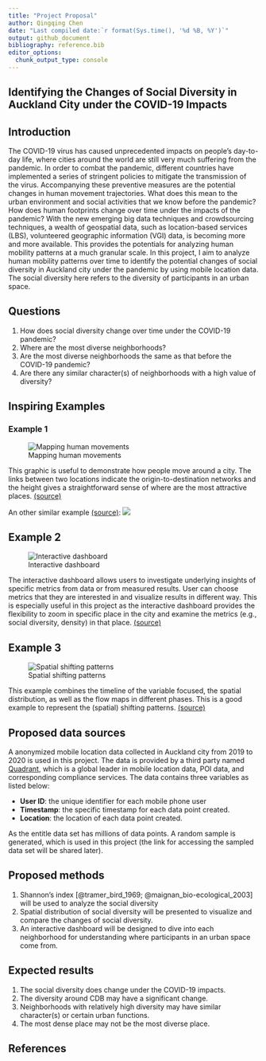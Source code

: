 ```yaml
---
title: "Project Proposal"
author: Qingqing Chen
date: "Last compiled date:`r format(Sys.time(), '%d %B, %Y')`"
output: github_document
bibliography: reference.bib  
editor_options: 
  chunk_output_type: console
---
```


## Identifying the Changes of Social Diversity in Auckland City under the COVID-19 Impacts


## Introduction

The COVID-19 virus has caused unprecedented impacts on people's day-to-day life, where cities around the world are still very much suffering from the pandemic. In order to combat the pandemic, different countries have implemented a series of stringent policies to mitigate the transmission of the virus. Accompanying these preventive measures are the potential changes in human movement trajectories. What does this mean to the urban environment and social activities that we know before the pandemic? How does human footprints change over time under the impacts of the pandemic? With the new emerging big data techniques and crowdsourcing techniques, a wealth of geospatial data, such as location-based services (LBS), volunteered geographic information (VGI) data, is becoming more and more available. This provides the potentials for analyzing human mobility patterns at a much granular scale. In this project, I aim to analyze human mobility patterns over time to identify the potential changes of social diversity in Auckland city under the pandemic by using mobile location data. The social diversity here refers to the diversity of participants in an urban space.


## Questions

1. How does social diversity change over time under the COVID-19 pandemic? 
2. Where are the most diverse neighborhoods? 
3. Are the most diverse neighborhoods the same as that before the COVID-19 pandemic?   
4. Are there any similar character(s) of neighborhoods with a high value of diversity? 


## Inspiring Examples

### Example 1
![Mapping human movements](pic/example1.png)

This graphic is useful to demonstrate how people move around a city. The links between two locations indicate the origin-to-destination networks and the height gives a straightforward sense of where are the most attractive places. [(source)](https://cosmosmagazine.com/science/new-universal-law-of-human-mobility/)

An other similar example [(source)](https://link.springer.com/article/10.1007/s11783-018-1068-1): 
![](pic/example1-1.png)

## Example 2

![Interactive dashboard](pic/example2.png)

The interactive dashboard allows users to investigate underlying insights of specific metrics from data or from measured results. User can choose metrics that they are interested in and visualize results in different way. This is especially useful in this project as the interactive dashboard provides the flexibility to zoom in specific place in the city and examine the metrics (e.g., social diversity, density) in that place. [(source)](https://towardsdatascience.com/create-an-interactive-dashboard-with-shiny-flexdashboard-and-plotly-b1f025aebc9c)


## Example 3

![Spatial shifting patterns](pic/example3.png)

This example combines the timeline of the variable focused, the spatial distribution, as well as the flow maps in different phases. This is a good example to represent the (spatial) shifting patterns. [(source)](https://www.nature.com/articles/s41598-021-87902-8)


## Proposed data sources

A anonymized mobile location data collected in Auckland city from 2019 to 2020 is used in this project. The data is provided by a third party named [Quadrant](https://www.quadrant.io/), which is a global leader in mobile location data, POI data, and corresponding compliance services. The data contains three variables as listed below: 

  - **User ID**: the unique identifier for each mobile phone user
  - **Timestamp**: the specific timestamp for each data point created.  
  - **Location**: the location of each data point created. 
  
As the entitle data set has millions of data points. A random sample is generated, which is used in this project (the link for accessing the sampled data set will be shared later).


## Proposed methods

1. Shannon's index [@tramer_bird_1969; @maignan_bio-ecological_2003] will be used to analyze the social diversity
2. Spatial distribution of social diversity will be presented to visualize and compare the changes of social diversity. 
2. An interactive dashboard will be designed to dive into each neighborhood for understanding where participants in an urban space come from. 

## Expected results

1. The social diversity does change under the COVID-19 impacts. 
2. The diversity around CDB may have a significant change. 
3. Neighborhoods with relatively high diversity may have similar character(s) or certain urban functions. 
4. The most dense place may not be the most diverse place.

## References
